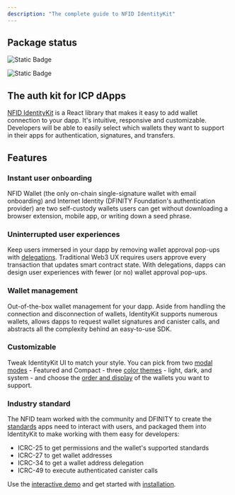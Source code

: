 ```yaml
---
description: "The complete guide to NFID IdentityKit"
---
```


## Package status

![Static Badge](https://img.shields.io/badge/version-1.0.6-blue)

![Static Badge](https://img.shields.io/badge/build-passing-brightgreen)

## The auth kit for ICP dApps

[NFID IdentityKit](https://identitykit.xyz) is a React library that makes it easy to add wallet
connection to your dapp. It's intuitive, responsive and customizable. Developers will be able to
easily select which wallets they want to support in their apps for authentication, signatures, and
transfers.

## Features

### Instant user onboarding

NFID Wallet (the only on-chain single-signature wallet with email onboarding) and Internet Identity
(DFINITY Foundation's authentication provider) are two self-custody wallets users can get without
downloading a browser extension, mobile app, or writing down a seed phrase.

### Uninterrupted user experiences

Keep users immersed in your dapp by removing wallet approval pop-ups with
[delegations](/guides/removing-wallet-pop-ups). Traditional Web3 UX requires users approve every
transaction that updates smart contract state. With delegations, dapps can design user experiences
with fewer (or no) wallet approval pop-ups.

### Wallet management

Out-of-the-box wallet management for your dapp. Aside from handling the connection and disconnection
of wallets, IdentityKit supports numerous wallets, allows dapps to request wallet signatures and
canister calls, and abstracts all the complexity behind an easy-to-use SDK.

### Customizable

Tweak IdentityKit UI to match your style. You can pick from two
[modal modes](/getting-started/modal-modes) - Featured and Compact - three
[color themes](/getting-started/theming) - light, dark, and system - and choose the
[order and display](/getting-started/wallets-list) of the wallets you want to support.

### Industry standard

The NFID team worked with the community and DFINITY to create the
[standards](https://github.com/dfinity/wg-identity-authentication) apps need to interact with users,
and packaged them into IdentityKit to make working with them easy for developers:

- ICRC-25 to get permissions and the wallet's supported standards
- ICRC-27 to get wallet addresses
- ICRC-34 to get a wallet address delegation
- ICRC-49 to execute authenticated canister calls

Use the [interactive demo](https://demo.identitykit.xyz) and get started with
[installation](/getting-started/installation).
